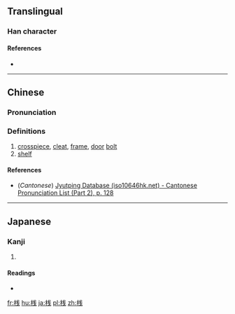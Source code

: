 {{also|棧}}
==Translingual==

===Han character===
{{Han char|rn=75|rad=木|as=06|sn=10|four=|canj=DIQ|ids=⿰木㦮}}

====References====
* {{Han ref|kx=0526.211|hdz=21192.061|uh=685F|ud=26719}}

----

==Chinese==
{{zh-forms}}

===Pronunciation===
{{zh-pron
|m=zhàn
|c=zaan6
|mc=
|oc=
|ma=
|cat=n
}}

===Definitions===
# [[crosspiece]], [[cleat]], [[frame]], [[door]] [[bolt]]
# [[shelf]]

====References====
*(''Cantonese'') [http://www.iso10646hk.net/jp/document/download.jsp Jyutping Database (iso10646hk.net) - Cantonese Pronunciation List (Part 2), p. 128]

----

==Japanese==

===Kanji===
{{ja-kanji|grade=c|rs=木06}}

# {{defn|lang=ja|sort=木06}}

====Readings====
* {{ja-readings|on=[[さん]] (san), [[せん]] (sen)|kun=[[かけはし]] (kakehashi), [[たな]] (tana)}}

[[fr:桟]]
[[hu:桟]]
[[ja:桟]]
[[pl:桟]]
[[zh:桟]]
